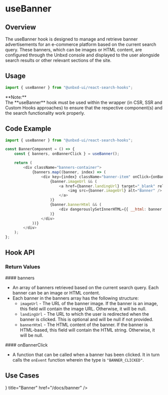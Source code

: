 
# useBanner

## Overview

The useBanner hook is designed to manage and retrieve banner advertisements for an e-commerce platform based on the current search query. These banners, which can be images or HTML content, are configured through the Unbxd console and displayed to the user alongside search results or other relevant sections of the site.

## Usage

```js copy
import { useBanner } from "@unbxd-ui/react-search-hooks";
```

<Callout type="warning">
	<div>**Note:**</div>
	<div>
		The **useBanner** hook must be used within the wrapper (in CSR, SSR and Custom Hooks approaches) to ensure that the respective component(s) and the search functionality work properly.
	</div>
</Callout>


## Code Example

```js copy {1, 4}
import { useBanner } from "@unbxd-ui/react-search-hooks";

const BannerComponent = () => {
    const { banners, onBannerClick } = useBanner();

    return (
        <div className="banners-container">
            {banners.map((banner, index) => (
                <div key={index} className="banner-item" onClick={onBannerClick}>
                    {banner.imageUrl && (
                        <a href={banner.landingUrl} target="_blank" rel="noopener noreferrer">
                            <img src={banner.imageUrl} alt="Banner" />
                        </a>
                    )}
                    {banner.bannerHtml && (
                        <div dangerouslySetInnerHTML={{ __html: banner.bannerHtml }} />
                    )}
                </div>
            ))}
        </div>
    );
};
```

## Hook API

### Return Values

<div style={{ position: "relative" }}>
	#### banners
	<Pills pills={[{ type: "type", label: "string array" }]} left={"100px"} />
</div>

- An array of banners retrieved based on the current search query. Each banner can be an image or HTML content.
- Each banner in the banners array has the following structure:
	- `imageUrl` - The URL of the banner image. If the banner is an image, this field will contain the image URL. Otherwise, it will be null.
	- `landingUrl` - The URL to which the user is redirected when the banner is clicked. This is optional and will be null if not provided.
	- `bannerHtml` - The HTML content of the banner. If the banner is HTML-based, this field will contain the HTML string. Otherwise, it will be null.


<div style={{ position: "relative" }}>
	#### onBannerClick
	<Pills pills={[{ type: "type", label: "function" }]} left={"160px"} />
</div>

- A function that can be called when a banner has been clicked. It in turn calls the `onEvent` function wherein the type is `"BANNER_CLICKED"`.


## Use Cases

<Cards>
	<Card icon={<BannerIcon />} title="Banner" href="/docs/banner" />
</Cards>
